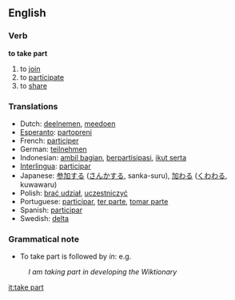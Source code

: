 ==English==
===Verb===
'''to take part'''
# to [[join]]
# to [[participate]]
# to [[share]]

===Translations===
*Dutch: [[deelnemen]], [[meedoen]]
*[[Esperanto]]: [[partopreni]]
*French: [[participer]]
*German: [[teilnehmen]]
*Indonesian: [[ambil bagian]], [[partisipasi|berpartisipasi]], [[ikut serta]]
*[[Interlingua]]: [[participar]]
*Japanese: [[参加]]する ([[さんか]]する, sanka-suru), [[加わる]] ([[くわわる]], kuwawaru)
*Polish: [[brać udział]], [[uczestniczyć]]
*Portuguese: [[participar]], [[ter parte]], [[tomar parte]]
*Spanish: [[participar]]
*Swedish: [[delta]]

===Grammatical note===

*To take part is followed by ''in'': e.g.
:''I am taking part in developing the Wiktionary''

[[it:take part]]
